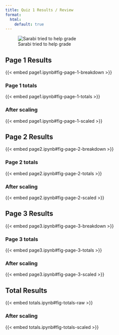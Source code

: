 ```yaml
---
title: Quiz 1 Results / Review
format:
  html:
    default: true
---
```


![Sarabi tried to help grade](./images/IMG_5610.jpeg)

## Page 1 Results

{{< embed page1.ipynb#fig-page-1-breakdown >}}

### Page 1 totals

{{< embed page1.ipynb#fig-page-1-totals >}}

### After scaling

{{< embed page1.ipynb#fig-page-1-scaled >}}

## Page 2 Results

{{< embed page2.ipynb#fig-page-2-breakdown >}}

### Page 2 totals

{{< embed page2.ipynb#fig-page-2-totals >}}

### After scaling

{{< embed page2.ipynb#fig-page-2-scaled >}}

## Page 3 Results

{{< embed page3.ipynb#fig-page-3-breakdown >}}

### Page 3 totals

{{< embed page3.ipynb#fig-page-3-totals >}}

### After scaling

{{< embed page3.ipynb#fig-page-3-scaled >}}

## Total Results

{{< embed totals.ipynb#fig-totals-raw >}}

### After scaling

{{< embed totals.ipynb#fig-totals-scaled >}}
